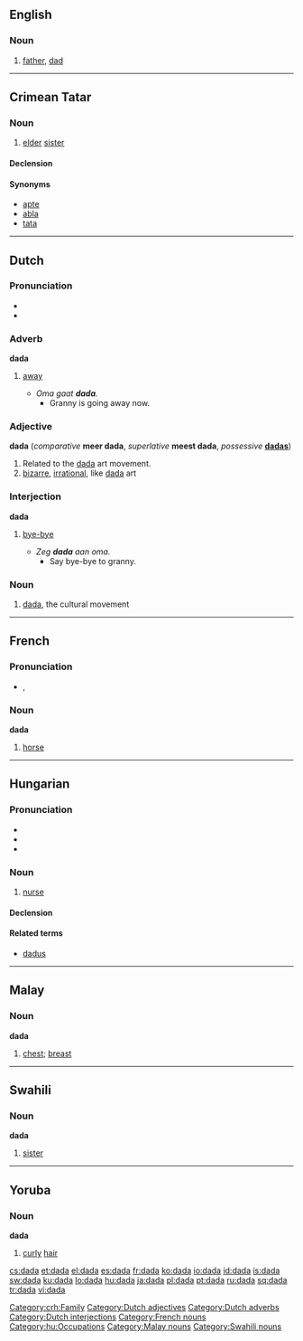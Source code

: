 {{wikipedia}}
{{also|Dada|đa đa}}
==English==

===Noun===
{{en-noun}}

# {{child language}} [[father]], [[dad]]

----

==Crimean Tatar==

===Noun===
{{infl|crh|noun}} {{context|Northern dialect}}

# [[elder]] [[sister]]

====Declension====
{{crh-latin-noun|nıñ|ğa|nı|da|dan}}

====Synonyms====

* [[apte]]
* [[abla]]
* [[tata]]

[[Category:crh:Family]]

----

==Dutch==

===Pronunciation===
* {{IPA|/ˈdɑdɑ/|lang=nl}}
* {{rhymes|dɑ|lang=nl}}

===Adverb===
'''dada'''

# {{context|child language}} [[away]]
#* ''Oma gaat '''dada'''.''
#** Granny is going away now.

===Adjective===
'''dada''' (''comparative'' '''meer dada''', ''superlative'' '''meest dada''', ''possessive'' '''[[dadas]]''')

# Related to the [[#English|dada]] art movement.
# [[bizarre]], [[irrational]], like [[#English|dada]] art

===Interjection===
'''dada'''

# {{child language}} [[bye-bye]]
#* ''Zeg '''dada''' aan oma.''
#** Say bye-bye to granny.

===Noun===
{{nl-noun2|m|g2=f|g3=n|-|-}}

# [[#English|dada]], the cultural movement

[[Category:Dutch adjectives]]
[[Category:Dutch adverbs]]
[[Category:Dutch interjections]]

----

==French==

===Pronunciation===
* {{IPA|/da.da/|lang=fr}}, {{SAMPA|/da.da/}}

===Noun===
'''dada'''

# {{child language}} [[horse]]

[[Category:French nouns]]

----

==Hungarian==

===Pronunciation===
* {{IPA|/ˈdɒdɒ/|lang=hu}}
* {{audio|Hu-dada.ogg|Audio}}
* {{hyphenation|da|da}}

===Noun===
{{hu-noun|pl=dadák}}

# [[nurse]]

====Declension====
{{hu-decl-k-back|dad|á}}{{hu-pos-tok|dadá}}

====Related terms====
* [[dadus]]

[[Category:hu:Occupations]]

----

==Malay==

===Noun===
'''dada'''

# [[chest]]; [[breast]]

[[Category:Malay nouns]]

----

==Swahili==

===Noun===
'''dada'''

# [[sister]]

[[Category:Swahili nouns]]

----

==Yoruba==

===Noun===
'''dada'''

# [[curly]] [[hair]]

[[cs:dada]]
[[et:dada]]
[[el:dada]]
[[es:dada]]
[[fr:dada]]
[[ko:dada]]
[[io:dada]]
[[id:dada]]
[[is:dada]]
[[sw:dada]]
[[ku:dada]]
[[lo:dada]]
[[hu:dada]]
[[ja:dada]]
[[pl:dada]]
[[pt:dada]]
[[ru:dada]]
[[sq:dada]]
[[tr:dada]]
[[vi:dada]]